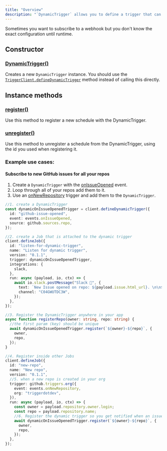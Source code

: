 ```yaml
---
title: "Overview"
description: "`DynamicTrigger` allows you to define a trigger that can be configured dynamically at runtime."
---
```


Sometimes you want to subscribe to a webhook but you don't know the exact configuration until runtime.

## Constructor

### [DynamicTrigger()](/sdk/dynamictrigger/constructor)

Creates a new `DynamicTrigger` instance. You should use the [`TriggerClient.defineDynamicTrigger`]() method instead of calling this directly.

## Instance methods

### [register()](/sdk/dynamictrigger/register)

Use this method to register a new schedule with the DynamicTrigger.

### [unregister()](/sdk/dynamictrigger/unregister)

Use this method to unregister a schedule from the DynamicTrigger, using the id you used when registering it.

### Example use cases:

#### Subscribe to new GitHub issues for all your repos

1. Create a `DynamicTrigger` with the [onIssueOpened](/integrations/apis/github-triggers) event.
2. Loop through all of your repos add them to it.
3. Use an [onNewRepository](/integrations/apis/github-triggers) trigger and add them to the `DynamicTrigger`.

<RequestExample>

```typescript DynamicTrigger
//1. create a DynamicTrigger
const dynamicOnIssueOpenedTrigger = client.defineDynamicTrigger({
  id: "github-issue-opened",
  event: events.onIssueOpened,
  source: github.sources.repo,
});

//2. create a Job that is attached to the dynamic trigger
client.defineJob({
  id: "listen-for-dynamic-trigger",
  name: "Listen for dynamic trigger",
  version: "0.1.1",
  trigger: dynamicOnIssueOpenedTrigger,
  integrations: {
    slack,
  },
  run: async (payload, io, ctx) => {
    await io.slack.postMessage("Slack 📝", {
      text: `New Issue opened on repo: ${payload.issue.html_url}. \n\n${JSON.stringify(ctx)}`,
      channel: "C04GWUTDC3W",
    });
  },
});

//3. Register the DynamicTrigger anywhere in your app
async function registerRepo(owner: string, repo: string) {
  //the first param (key) should be unique
  await dynamicOnIssueOpenedTrigger.register(`${owner}-${repo}`, {
    owner,
    repo,
  });
}

//4. Register inside other Jobs
client.defineJob({
  id: "new-repo",
  name: "New repo",
  version: "0.1.1",
  //5. when a new repo is created in your org
  trigger: github.triggers.org({
    event: events.onNewRepository,
    org: "triggerdotdev",
  }),
  run: async (payload, io, ctx) => {
    const owner = payload.repository.owner.login;
    const repo = payload.repository.name;
    //6. Register the dynamic trigger so you get notified when an issue is opened. A task will automatically be created
    await dynamicOnIssueOpenedTrigger.register(`${owner}-${repo}`, {
      owner,
      repo,
    });
  },
});
```

</RequestExample>
